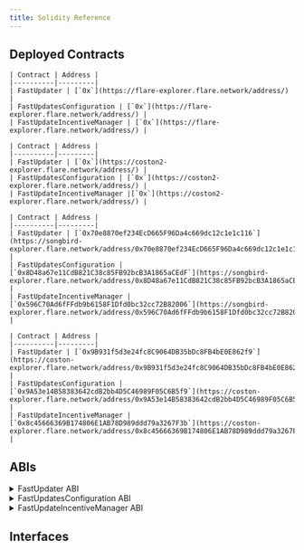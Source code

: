 ```yaml
---
title: Solidity Reference
---
```



## Deployed Contracts

<Tabs block>
  <TabItem value="flare" label="Flare Mainnet" default>

    | Contract | Address |
    |----------|---------|
    | FastUpdater | [`0x`](https://flare-explorer.flare.network/address/) |
    | FastUpdatesConfiguration | [`0x`](https://flare-explorer.flare.network/address/) |
    | FastUpdateIncentiveManager | [`0x`](https://flare-explorer.flare.network/address/) |

  </TabItem>
  <TabItem value="coston2" label="Flare Testnet Coston2">

    | Contract | Address |
    |----------|---------|
    | FastUpdater | [`0x`](https://coston2-explorer.flare.network/address/) |
    | FastUpdatesConfiguration | [`0x`](https://coston2-explorer.flare.network/address/) |
    | FastUpdateIncentiveManager |[`0x`](https://coston2-explorer.flare.network/address/) |

  </TabItem>
    <TabItem value="songbird" label="Songbird Canary-Network">

    | Contract | Address |
    |----------|---------|
    | FastUpdater | [`0x70e8870ef234EcD665F96Da4c669dc12c1e1c116`](https://songbird-explorer.flare.network/address/0x70e8870ef234EcD665F96Da4c669dc12c1e1c116) |
    | FastUpdatesConfiguration | [`0x8D48a67e11CdB821C38c85FB92bcB3A1865aCEdF`](https://songbird-explorer.flare.network/address/0x8D48a67e11CdB821C38c85FB92bcB3A1865aCEdF) |
    | FastUpdateIncentiveManager | [`0x596C70Ad6fFFdb9b6158F1Dfd0bc32cc72B82006`](https://songbird-explorer.flare.network/address/0x596C70Ad6fFFdb9b6158F1Dfd0bc32cc72B82006) |

  </TabItem>
  <TabItem value="coston" label="Songbird Testnet Coston">

    | Contract | Address |
    |----------|---------|
    | FastUpdater | [`0x9B931f5d3e24fc8C9064DB35bDc8FB4bE0E862f9`](https://coston-explorer.flare.network/address/0x9B931f5d3e24fc8C9064DB35bDc8FB4bE0E862f9) |
    | FastUpdatesConfiguration | [`0x9A53e14B58383642cdB2bb4D5C46989F05C6B5f9`](https://coston-explorer.flare.network/address/0x9A53e14B58383642cdB2bb4D5C46989F05C6B5f9) |
    | FastUpdateIncentiveManager | [`0x8c45666369B174806E1AB78D989ddd79a3267F3b`](https://coston-explorer.flare.network/address/0x8c45666369B174806E1AB78D989ddd79a3267F3b) |

  </TabItem>

</Tabs>

## ABIs

<details>
  <summary>FastUpdater ABI</summary>
  ```json
  [
    {
      "type": "constructor",
      "stateMutability": "nonpayable",
      "inputs": [
        {
          "type": "address",
          "name": "_governanceSettings",
          "internalType": "contract IGovernanceSettings"
        },
        {
          "type": "address",
          "name": "_initialGovernance",
          "internalType": "address"
        },
        {
          "type": "address",
          "name": "_addressUpdater",
          "internalType": "address"
        },
        { "type": "address", "name": "_flareDaemon", "internalType": "address" },
        {
          "type": "uint32",
          "name": "_firstVotingRoundStartTs",
          "internalType": "uint32"
        },
        {
          "type": "uint8",
          "name": "_votingEpochDurationSeconds",
          "internalType": "uint8"
        },
        { "type": "uint8", "name": "_submissionWindow", "internalType": "uint8" }
      ]
    },
    { "type": "error", "name": "ECDSAInvalidSignature", "inputs": [] },
    {
      "type": "error",
      "name": "ECDSAInvalidSignatureLength",
      "inputs": [
        { "type": "uint256", "name": "length", "internalType": "uint256" }
      ]
    },
    {
      "type": "error",
      "name": "ECDSAInvalidSignatureS",
      "inputs": [{ "type": "bytes32", "name": "s", "internalType": "bytes32" }]
    },
    {
      "type": "event",
      "name": "FastUpdateFeedRemoved",
      "inputs": [
        {
          "type": "uint256",
          "name": "index",
          "internalType": "uint256",
          "indexed": true
        }
      ],
      "anonymous": false
    },
    {
      "type": "event",
      "name": "FastUpdateFeedReset",
      "inputs": [
        {
          "type": "uint256",
          "name": "votingRoundId",
          "internalType": "uint256",
          "indexed": true
        },
        {
          "type": "uint256",
          "name": "index",
          "internalType": "uint256",
          "indexed": true
        },
        {
          "type": "bytes21",
          "name": "id",
          "internalType": "bytes21",
          "indexed": true
        },
        {
          "type": "uint256",
          "name": "value",
          "internalType": "uint256",
          "indexed": false
        },
        {
          "type": "int8",
          "name": "decimals",
          "internalType": "int8",
          "indexed": false
        }
      ],
      "anonymous": false
    },
    {
      "type": "event",
      "name": "FastUpdateFeeds",
      "inputs": [
        {
          "type": "uint256",
          "name": "votingEpochId",
          "internalType": "uint256",
          "indexed": true
        },
        {
          "type": "uint256[]",
          "name": "feeds",
          "internalType": "uint256[]",
          "indexed": false
        },
        {
          "type": "int8[]",
          "name": "decimals",
          "internalType": "int8[]",
          "indexed": false
        }
      ],
      "anonymous": false
    },
    {
      "type": "event",
      "name": "FastUpdateFeedsSubmitted",
      "inputs": [
        {
          "type": "uint32",
          "name": "votingRoundId",
          "internalType": "uint32",
          "indexed": true
        },
        {
          "type": "address",
          "name": "signingPolicyAddress",
          "internalType": "address",
          "indexed": true
        }
      ],
      "anonymous": false
    },
    {
      "type": "event",
      "name": "GovernanceCallTimelocked",
      "inputs": [
        {
          "type": "bytes4",
          "name": "selector",
          "internalType": "bytes4",
          "indexed": false
        },
        {
          "type": "uint256",
          "name": "allowedAfterTimestamp",
          "internalType": "uint256",
          "indexed": false
        },
        {
          "type": "bytes",
          "name": "encodedCall",
          "internalType": "bytes",
          "indexed": false
        }
      ],
      "anonymous": false
    },
    {
      "type": "event",
      "name": "GovernanceInitialised",
      "inputs": [
        {
          "type": "address",
          "name": "initialGovernance",
          "internalType": "address",
          "indexed": false
        }
      ],
      "anonymous": false
    },
    {
      "type": "event",
      "name": "GovernedProductionModeEntered",
      "inputs": [
        {
          "type": "address",
          "name": "governanceSettings",
          "internalType": "address",
          "indexed": false
        }
      ],
      "anonymous": false
    },
    {
      "type": "event",
      "name": "TimelockedGovernanceCallCanceled",
      "inputs": [
        {
          "type": "bytes4",
          "name": "selector",
          "internalType": "bytes4",
          "indexed": false
        },
        {
          "type": "uint256",
          "name": "timestamp",
          "internalType": "uint256",
          "indexed": false
        }
      ],
      "anonymous": false
    },
    {
      "type": "event",
      "name": "TimelockedGovernanceCallExecuted",
      "inputs": [
        {
          "type": "bytes4",
          "name": "selector",
          "internalType": "bytes4",
          "indexed": false
        },
        {
          "type": "uint256",
          "name": "timestamp",
          "internalType": "uint256",
          "indexed": false
        }
      ],
      "anonymous": false
    },
    {
      "type": "function",
      "stateMutability": "view",
      "outputs": [{ "type": "uint256", "name": "", "internalType": "uint256" }],
      "name": "MAX_BLOCKS_HISTORY",
      "inputs": []
    },
    {
      "type": "function",
      "stateMutability": "view",
      "outputs": [{ "type": "uint256", "name": "", "internalType": "uint256" }],
      "name": "MAX_FEED_AGE_IN_VOTING_EPOCHS",
      "inputs": []
    },
    {
      "type": "function",
      "stateMutability": "view",
      "outputs": [
        { "type": "uint256", "name": "_cutoff", "internalType": "uint256" }
      ],
      "name": "blockScoreCutoff",
      "inputs": [
        { "type": "uint256", "name": "_blockNum", "internalType": "uint256" }
      ]
    },
    {
      "type": "function",
      "stateMutability": "nonpayable",
      "outputs": [],
      "name": "cancelGovernanceCall",
      "inputs": [
        { "type": "bytes4", "name": "_selector", "internalType": "bytes4" }
      ]
    },
    {
      "type": "function",
      "stateMutability": "view",
      "outputs": [{ "type": "uint24", "name": "", "internalType": "uint24" }],
      "name": "currentRewardEpochId",
      "inputs": []
    },
    {
      "type": "function",
      "stateMutability": "view",
      "outputs": [
        { "type": "uint256", "name": "_cutoff", "internalType": "uint256" }
      ],
      "name": "currentScoreCutoff",
      "inputs": []
    },
    {
      "type": "function",
      "stateMutability": "view",
      "outputs": [
        { "type": "uint256", "name": "_weight", "internalType": "uint256" }
      ],
      "name": "currentSortitionWeight",
      "inputs": [
        {
          "type": "address",
          "name": "_signingPolicyAddress",
          "internalType": "address"
        }
      ]
    },
    {
      "type": "function",
      "stateMutability": "nonpayable",
      "outputs": [{ "type": "bool", "name": "", "internalType": "bool" }],
      "name": "daemonize",
      "inputs": []
    },
    {
      "type": "function",
      "stateMutability": "nonpayable",
      "outputs": [],
      "name": "executeGovernanceCall",
      "inputs": [
        { "type": "bytes4", "name": "_selector", "internalType": "bytes4" }
      ]
    },
    {
      "type": "function",
      "stateMutability": "view",
      "outputs": [
        {
          "type": "address",
          "name": "",
          "internalType": "contract IIFastUpdateIncentiveManager"
        }
      ],
      "name": "fastUpdateIncentiveManager",
      "inputs": []
    },
    {
      "type": "function",
      "stateMutability": "view",
      "outputs": [
        {
          "type": "address",
          "name": "",
          "internalType": "contract IFastUpdatesConfiguration"
        }
      ],
      "name": "fastUpdatesConfiguration",
      "inputs": []
    },
    {
      "type": "function",
      "stateMutability": "view",
      "outputs": [
        { "type": "bytes21[]", "name": "_feedIds", "internalType": "bytes21[]" },
        { "type": "uint256[]", "name": "_feeds", "internalType": "uint256[]" },
        { "type": "int8[]", "name": "_decimals", "internalType": "int8[]" },
        { "type": "uint64", "name": "_timestamp", "internalType": "uint64" }
      ],
      "name": "fetchAllCurrentFeeds",
      "inputs": []
    },
    {
      "type": "function",
      "stateMutability": "view",
      "outputs": [
        { "type": "uint256[]", "name": "_feeds", "internalType": "uint256[]" },
        { "type": "int8[]", "name": "_decimals", "internalType": "int8[]" },
        { "type": "uint64", "name": "_timestamp", "internalType": "uint64" }
      ],
      "name": "fetchCurrentFeeds",
      "inputs": [
        { "type": "uint256[]", "name": "_indices", "internalType": "uint256[]" }
      ]
    },
    {
      "type": "function",
      "stateMutability": "view",
      "outputs": [{ "type": "uint64", "name": "", "internalType": "uint64" }],
      "name": "firstVotingRoundStartTs",
      "inputs": []
    },
    {
      "type": "function",
      "stateMutability": "view",
      "outputs": [{ "type": "address", "name": "", "internalType": "address" }],
      "name": "flareDaemon",
      "inputs": []
    },
    {
      "type": "function",
      "stateMutability": "view",
      "outputs": [
        {
          "type": "address",
          "name": "",
          "internalType": "contract IFlareSystemsManager"
        }
      ],
      "name": "flareSystemsManager",
      "inputs": []
    },
    {
      "type": "function",
      "stateMutability": "view",
      "outputs": [
        {
          "type": "address",
          "name": "",
          "internalType": "contract IFtsoFeedPublisher"
        }
      ],
      "name": "ftsoFeedPublisher",
      "inputs": []
    },
    {
      "type": "function",
      "stateMutability": "view",
      "outputs": [
        {
          "type": "address",
          "name": "_addressUpdater",
          "internalType": "address"
        }
      ],
      "name": "getAddressUpdater",
      "inputs": []
    },
    {
      "type": "function",
      "stateMutability": "pure",
      "outputs": [{ "type": "string", "name": "", "internalType": "string" }],
      "name": "getContractName",
      "inputs": []
    },
    {
      "type": "function",
      "stateMutability": "view",
      "outputs": [{ "type": "address", "name": "", "internalType": "address" }],
      "name": "governance",
      "inputs": []
    },
    {
      "type": "function",
      "stateMutability": "view",
      "outputs": [
        {
          "type": "address",
          "name": "",
          "internalType": "contract IGovernanceSettings"
        }
      ],
      "name": "governanceSettings",
      "inputs": []
    },
    {
      "type": "function",
      "stateMutability": "nonpayable",
      "outputs": [],
      "name": "initialise",
      "inputs": [
        {
          "type": "address",
          "name": "_governanceSettings",
          "internalType": "contract IGovernanceSettings"
        },
        {
          "type": "address",
          "name": "_initialGovernance",
          "internalType": "address"
        }
      ]
    },
    {
      "type": "function",
      "stateMutability": "view",
      "outputs": [{ "type": "bool", "name": "", "internalType": "bool" }],
      "name": "isExecutor",
      "inputs": [
        { "type": "address", "name": "_address", "internalType": "address" }
      ]
    },
    {
      "type": "function",
      "stateMutability": "view",
      "outputs": [
        {
          "type": "uint256[]",
          "name": "_noOfUpdates",
          "internalType": "uint256[]"
        }
      ],
      "name": "numberOfUpdates",
      "inputs": [
        { "type": "uint256", "name": "_historySize", "internalType": "uint256" }
      ]
    },
    {
      "type": "function",
      "stateMutability": "view",
      "outputs": [{ "type": "uint256", "name": "", "internalType": "uint256" }],
      "name": "numberOfUpdatesInBlock",
      "inputs": [
        { "type": "uint256", "name": "_blockNumber", "internalType": "uint256" }
      ]
    },
    {
      "type": "function",
      "stateMutability": "view",
      "outputs": [{ "type": "bool", "name": "", "internalType": "bool" }],
      "name": "productionMode",
      "inputs": []
    },
    {
      "type": "function",
      "stateMutability": "nonpayable",
      "outputs": [],
      "name": "removeFeeds",
      "inputs": [
        { "type": "uint256[]", "name": "_indices", "internalType": "uint256[]" }
      ]
    },
    {
      "type": "function",
      "stateMutability": "nonpayable",
      "outputs": [],
      "name": "resetFeeds",
      "inputs": [
        { "type": "uint256[]", "name": "_indices", "internalType": "uint256[]" }
      ]
    },
    {
      "type": "function",
      "stateMutability": "nonpayable",
      "outputs": [],
      "name": "setSubmissionWindow",
      "inputs": [
        { "type": "uint8", "name": "_submissionWindow", "internalType": "uint8" }
      ]
    },
    {
      "type": "function",
      "stateMutability": "view",
      "outputs": [{ "type": "uint8", "name": "", "internalType": "uint8" }],
      "name": "submissionWindow",
      "inputs": []
    },
    {
      "type": "function",
      "stateMutability": "nonpayable",
      "outputs": [],
      "name": "submitUpdates",
      "inputs": [
        {
          "type": "tuple",
          "name": "_updates",
          "internalType": "struct IFastUpdater.FastUpdates",
          "components": [
            {
              "type": "uint256",
              "name": "sortitionBlock",
              "internalType": "uint256"
            },
            {
              "type": "tuple",
              "name": "sortitionCredential",
              "internalType": "struct SortitionCredential",
              "components": [
                {
                  "type": "uint256",
                  "name": "replicate",
                  "internalType": "uint256"
                },
                {
                  "type": "tuple",
                  "name": "gamma",
                  "internalType": "struct Bn256.G1Point",
                  "components": [
                    { "type": "uint256", "name": "x", "internalType": "uint256" },
                    { "type": "uint256", "name": "y", "internalType": "uint256" }
                  ]
                },
                { "type": "uint256", "name": "c", "internalType": "uint256" },
                { "type": "uint256", "name": "s", "internalType": "uint256" }
              ]
            },
            { "type": "bytes", "name": "deltas", "internalType": "bytes" },
            {
              "type": "tuple",
              "name": "signature",
              "internalType": "struct IFastUpdater.Signature",
              "components": [
                { "type": "uint8", "name": "v", "internalType": "uint8" },
                { "type": "bytes32", "name": "r", "internalType": "bytes32" },
                { "type": "bytes32", "name": "s", "internalType": "bytes32" }
              ]
            }
          ]
        }
      ]
    },
    {
      "type": "function",
      "stateMutability": "view",
      "outputs": [{ "type": "bool", "name": "", "internalType": "bool" }],
      "name": "switchToFallbackMode",
      "inputs": []
    },
    {
      "type": "function",
      "stateMutability": "nonpayable",
      "outputs": [],
      "name": "switchToProductionMode",
      "inputs": []
    },
    {
      "type": "function",
      "stateMutability": "view",
      "outputs": [
        {
          "type": "uint256",
          "name": "allowedAfterTimestamp",
          "internalType": "uint256"
        },
        { "type": "bytes", "name": "encodedCall", "internalType": "bytes" }
      ],
      "name": "timelockedCalls",
      "inputs": [
        { "type": "bytes4", "name": "selector", "internalType": "bytes4" }
      ]
    },
    {
      "type": "function",
      "stateMutability": "nonpayable",
      "outputs": [],
      "name": "updateContractAddresses",
      "inputs": [
        {
          "type": "bytes32[]",
          "name": "_contractNameHashes",
          "internalType": "bytes32[]"
        },
        {
          "type": "address[]",
          "name": "_contractAddresses",
          "internalType": "address[]"
        }
      ]
    },
    {
      "type": "function",
      "stateMutability": "view",
      "outputs": [],
      "name": "verifyPublicKey",
      "inputs": [
        { "type": "address", "name": "_voter", "internalType": "address" },
        { "type": "bytes32", "name": "_part1", "internalType": "bytes32" },
        { "type": "bytes32", "name": "_part2", "internalType": "bytes32" },
        { "type": "bytes", "name": "_verificationData", "internalType": "bytes" }
      ]
    },
    {
      "type": "function",
      "stateMutability": "view",
      "outputs": [
        {
          "type": "address",
          "name": "",
          "internalType": "contract IIVoterRegistry"
        }
      ],
      "name": "voterRegistry",
      "inputs": []
    },
    {
      "type": "function",
      "stateMutability": "view",
      "outputs": [{ "type": "uint64", "name": "", "internalType": "uint64" }],
      "name": "votingEpochDurationSeconds",
      "inputs": []
    }
  ]
  ```
</details>

<details>
  <summary>FastUpdatesConfiguration ABI</summary>
  ```json
  [
    {
      "type": "constructor",
      "stateMutability": "nonpayable",
      "inputs": [
        {
          "type": "address",
          "name": "_governanceSettings",
          "internalType": "contract IGovernanceSettings"
        },
        {
          "type": "address",
          "name": "_initialGovernance",
          "internalType": "address"
        },
        {
          "type": "address",
          "name": "_addressUpdater",
          "internalType": "address"
        }
      ]
    },
    {
      "type": "event",
      "name": "FeedAdded",
      "inputs": [
        {
          "type": "bytes21",
          "name": "feedId",
          "internalType": "bytes21",
          "indexed": true
        },
        {
          "type": "uint32",
          "name": "rewardBandValue",
          "internalType": "uint32",
          "indexed": false
        },
        {
          "type": "uint24",
          "name": "inflationShare",
          "internalType": "uint24",
          "indexed": false
        },
        {
          "type": "uint256",
          "name": "index",
          "internalType": "uint256",
          "indexed": false
        }
      ],
      "anonymous": false
    },
    {
      "type": "event",
      "name": "FeedRemoved",
      "inputs": [
        {
          "type": "bytes21",
          "name": "feedId",
          "internalType": "bytes21",
          "indexed": true
        },
        {
          "type": "uint256",
          "name": "index",
          "internalType": "uint256",
          "indexed": false
        }
      ],
      "anonymous": false
    },
    {
      "type": "event",
      "name": "FeedUpdated",
      "inputs": [
        {
          "type": "bytes21",
          "name": "feedId",
          "internalType": "bytes21",
          "indexed": true
        },
        {
          "type": "uint32",
          "name": "rewardBandValue",
          "internalType": "uint32",
          "indexed": false
        },
        {
          "type": "uint24",
          "name": "inflationShare",
          "internalType": "uint24",
          "indexed": false
        },
        {
          "type": "uint256",
          "name": "index",
          "internalType": "uint256",
          "indexed": false
        }
      ],
      "anonymous": false
    },
    {
      "type": "event",
      "name": "GovernanceCallTimelocked",
      "inputs": [
        {
          "type": "bytes4",
          "name": "selector",
          "internalType": "bytes4",
          "indexed": false
        },
        {
          "type": "uint256",
          "name": "allowedAfterTimestamp",
          "internalType": "uint256",
          "indexed": false
        },
        {
          "type": "bytes",
          "name": "encodedCall",
          "internalType": "bytes",
          "indexed": false
        }
      ],
      "anonymous": false
    },
    {
      "type": "event",
      "name": "GovernanceInitialised",
      "inputs": [
        {
          "type": "address",
          "name": "initialGovernance",
          "internalType": "address",
          "indexed": false
        }
      ],
      "anonymous": false
    },
    {
      "type": "event",
      "name": "GovernedProductionModeEntered",
      "inputs": [
        {
          "type": "address",
          "name": "governanceSettings",
          "internalType": "address",
          "indexed": false
        }
      ],
      "anonymous": false
    },
    {
      "type": "event",
      "name": "TimelockedGovernanceCallCanceled",
      "inputs": [
        {
          "type": "bytes4",
          "name": "selector",
          "internalType": "bytes4",
          "indexed": false
        },
        {
          "type": "uint256",
          "name": "timestamp",
          "internalType": "uint256",
          "indexed": false
        }
      ],
      "anonymous": false
    },
    {
      "type": "event",
      "name": "TimelockedGovernanceCallExecuted",
      "inputs": [
        {
          "type": "bytes4",
          "name": "selector",
          "internalType": "bytes4",
          "indexed": false
        },
        {
          "type": "uint256",
          "name": "timestamp",
          "internalType": "uint256",
          "indexed": false
        }
      ],
      "anonymous": false
    },
    {
      "type": "function",
      "stateMutability": "nonpayable",
      "outputs": [],
      "name": "addFeeds",
      "inputs": [
        {
          "type": "tuple[]",
          "name": "_feedConfigs",
          "internalType": "struct IFastUpdatesConfiguration.FeedConfiguration[]",
          "components": [
            { "type": "bytes21", "name": "feedId", "internalType": "bytes21" },
            {
              "type": "uint32",
              "name": "rewardBandValue",
              "internalType": "uint32"
            },
            {
              "type": "uint24",
              "name": "inflationShare",
              "internalType": "uint24"
            }
          ]
        }
      ]
    },
    {
      "type": "function",
      "stateMutability": "nonpayable",
      "outputs": [],
      "name": "cancelGovernanceCall",
      "inputs": [
        { "type": "bytes4", "name": "_selector", "internalType": "bytes4" }
      ]
    },
    {
      "type": "function",
      "stateMutability": "nonpayable",
      "outputs": [],
      "name": "executeGovernanceCall",
      "inputs": [
        { "type": "bytes4", "name": "_selector", "internalType": "bytes4" }
      ]
    },
    {
      "type": "function",
      "stateMutability": "view",
      "outputs": [
        {
          "type": "address",
          "name": "",
          "internalType": "contract IIFastUpdater"
        }
      ],
      "name": "fastUpdater",
      "inputs": []
    },
    {
      "type": "function",
      "stateMutability": "view",
      "outputs": [
        {
          "type": "address",
          "name": "_addressUpdater",
          "internalType": "address"
        }
      ],
      "name": "getAddressUpdater",
      "inputs": []
    },
    {
      "type": "function",
      "stateMutability": "view",
      "outputs": [
        {
          "type": "tuple[]",
          "name": "",
          "internalType": "struct IFastUpdatesConfiguration.FeedConfiguration[]",
          "components": [
            { "type": "bytes21", "name": "feedId", "internalType": "bytes21" },
            {
              "type": "uint32",
              "name": "rewardBandValue",
              "internalType": "uint32"
            },
            {
              "type": "uint24",
              "name": "inflationShare",
              "internalType": "uint24"
            }
          ]
        }
      ],
      "name": "getFeedConfigurations",
      "inputs": []
    },
    {
      "type": "function",
      "stateMutability": "view",
      "outputs": [
        { "type": "bytes21", "name": "_feedId", "internalType": "bytes21" }
      ],
      "name": "getFeedId",
      "inputs": [
        { "type": "uint256", "name": "_index", "internalType": "uint256" }
      ]
    },
    {
      "type": "function",
      "stateMutability": "view",
      "outputs": [
        { "type": "bytes21[]", "name": "_feedIds", "internalType": "bytes21[]" }
      ],
      "name": "getFeedIds",
      "inputs": []
    },
    {
      "type": "function",
      "stateMutability": "view",
      "outputs": [
        { "type": "uint256", "name": "_index", "internalType": "uint256" }
      ],
      "name": "getFeedIndex",
      "inputs": [
        { "type": "bytes21", "name": "_feedId", "internalType": "bytes21" }
      ]
    },
    {
      "type": "function",
      "stateMutability": "view",
      "outputs": [{ "type": "uint256", "name": "", "internalType": "uint256" }],
      "name": "getNumberOfFeeds",
      "inputs": []
    },
    {
      "type": "function",
      "stateMutability": "view",
      "outputs": [
        { "type": "uint256[]", "name": "", "internalType": "uint256[]" }
      ],
      "name": "getUnusedIndices",
      "inputs": []
    },
    {
      "type": "function",
      "stateMutability": "view",
      "outputs": [{ "type": "address", "name": "", "internalType": "address" }],
      "name": "governance",
      "inputs": []
    },
    {
      "type": "function",
      "stateMutability": "view",
      "outputs": [
        {
          "type": "address",
          "name": "",
          "internalType": "contract IGovernanceSettings"
        }
      ],
      "name": "governanceSettings",
      "inputs": []
    },
    {
      "type": "function",
      "stateMutability": "nonpayable",
      "outputs": [],
      "name": "initialise",
      "inputs": [
        {
          "type": "address",
          "name": "_governanceSettings",
          "internalType": "contract IGovernanceSettings"
        },
        {
          "type": "address",
          "name": "_initialGovernance",
          "internalType": "address"
        }
      ]
    },
    {
      "type": "function",
      "stateMutability": "view",
      "outputs": [{ "type": "bool", "name": "", "internalType": "bool" }],
      "name": "isExecutor",
      "inputs": [
        { "type": "address", "name": "_address", "internalType": "address" }
      ]
    },
    {
      "type": "function",
      "stateMutability": "view",
      "outputs": [{ "type": "bool", "name": "", "internalType": "bool" }],
      "name": "productionMode",
      "inputs": []
    },
    {
      "type": "function",
      "stateMutability": "nonpayable",
      "outputs": [],
      "name": "removeFeeds",
      "inputs": [
        { "type": "bytes21[]", "name": "_feedIds", "internalType": "bytes21[]" }
      ]
    },
    {
      "type": "function",
      "stateMutability": "nonpayable",
      "outputs": [],
      "name": "switchToProductionMode",
      "inputs": []
    },
    {
      "type": "function",
      "stateMutability": "view",
      "outputs": [
        {
          "type": "uint256",
          "name": "allowedAfterTimestamp",
          "internalType": "uint256"
        },
        { "type": "bytes", "name": "encodedCall", "internalType": "bytes" }
      ],
      "name": "timelockedCalls",
      "inputs": [
        { "type": "bytes4", "name": "selector", "internalType": "bytes4" }
      ]
    },
    {
      "type": "function",
      "stateMutability": "nonpayable",
      "outputs": [],
      "name": "updateContractAddresses",
      "inputs": [
        {
          "type": "bytes32[]",
          "name": "_contractNameHashes",
          "internalType": "bytes32[]"
        },
        {
          "type": "address[]",
          "name": "_contractAddresses",
          "internalType": "address[]"
        }
      ]
    },
    {
      "type": "function",
      "stateMutability": "nonpayable",
      "outputs": [],
      "name": "updateFeeds",
      "inputs": [
        {
          "type": "tuple[]",
          "name": "_feedConfigs",
          "internalType": "struct IFastUpdatesConfiguration.FeedConfiguration[]",
          "components": [
            { "type": "bytes21", "name": "feedId", "internalType": "bytes21" },
            {
              "type": "uint32",
              "name": "rewardBandValue",
              "internalType": "uint32"
            },
            {
              "type": "uint24",
              "name": "inflationShare",
              "internalType": "uint24"
            }
          ]
        }
      ]
    }
  ]
  ```
</details>

<details>
  <summary>FastUpdateIncentiveManager ABI</summary>
  ```json
  [
    {
      "type": "constructor",
      "stateMutability": "nonpayable",
      "inputs": [
        {
          "type": "address",
          "name": "_governanceSettings",
          "internalType": "contract IGovernanceSettings"
        },
        {
          "type": "address",
          "name": "_initialGovernance",
          "internalType": "address"
        },
        {
          "type": "address",
          "name": "_addressUpdater",
          "internalType": "address"
        },
        { "type": "uint256", "name": "_ss", "internalType": "SampleSize" },
        { "type": "uint256", "name": "_r", "internalType": "Range" },
        { "type": "uint256", "name": "_sil", "internalType": "SampleSize" },
        { "type": "uint256", "name": "_ril", "internalType": "Range" },
        { "type": "uint256", "name": "_x", "internalType": "Fee" },
        { "type": "uint256", "name": "_rip", "internalType": "Fee" },
        { "type": "uint256", "name": "_dur", "internalType": "uint256" }
      ]
    },
    {
      "type": "event",
      "name": "DailyAuthorizedInflationSet",
      "inputs": [
        {
          "type": "uint256",
          "name": "authorizedAmountWei",
          "internalType": "uint256",
          "indexed": false
        }
      ],
      "anonymous": false
    },
    {
      "type": "event",
      "name": "GovernanceCallTimelocked",
      "inputs": [
        {
          "type": "bytes4",
          "name": "selector",
          "internalType": "bytes4",
          "indexed": false
        },
        {
          "type": "uint256",
          "name": "allowedAfterTimestamp",
          "internalType": "uint256",
          "indexed": false
        },
        {
          "type": "bytes",
          "name": "encodedCall",
          "internalType": "bytes",
          "indexed": false
        }
      ],
      "anonymous": false
    },
    {
      "type": "event",
      "name": "GovernanceInitialised",
      "inputs": [
        {
          "type": "address",
          "name": "initialGovernance",
          "internalType": "address",
          "indexed": false
        }
      ],
      "anonymous": false
    },
    {
      "type": "event",
      "name": "GovernedProductionModeEntered",
      "inputs": [
        {
          "type": "address",
          "name": "governanceSettings",
          "internalType": "address",
          "indexed": false
        }
      ],
      "anonymous": false
    },
    {
      "type": "event",
      "name": "IncentiveOffered",
      "inputs": [
        {
          "type": "uint24",
          "name": "rewardEpochId",
          "internalType": "uint24",
          "indexed": true
        },
        {
          "type": "uint256",
          "name": "rangeIncrease",
          "internalType": "Range",
          "indexed": false
        },
        {
          "type": "uint256",
          "name": "sampleSizeIncrease",
          "internalType": "SampleSize",
          "indexed": false
        },
        {
          "type": "uint256",
          "name": "offerAmount",
          "internalType": "Fee",
          "indexed": false
        }
      ],
      "anonymous": false
    },
    {
      "type": "event",
      "name": "InflationReceived",
      "inputs": [
        {
          "type": "uint256",
          "name": "amountReceivedWei",
          "internalType": "uint256",
          "indexed": false
        }
      ],
      "anonymous": false
    },
    {
      "type": "event",
      "name": "InflationRewardsOffered",
      "inputs": [
        {
          "type": "uint24",
          "name": "rewardEpochId",
          "internalType": "uint24",
          "indexed": true
        },
        {
          "type": "tuple[]",
          "name": "feedConfigurations",
          "internalType": "struct IFastUpdatesConfiguration.FeedConfiguration[]",
          "indexed": false,
          "components": [
            { "type": "bytes21", "name": "feedId", "internalType": "bytes21" },
            {
              "type": "uint32",
              "name": "rewardBandValue",
              "internalType": "uint32"
            },
            {
              "type": "uint24",
              "name": "inflationShare",
              "internalType": "uint24"
            }
          ]
        },
        {
          "type": "uint256",
          "name": "amount",
          "internalType": "uint256",
          "indexed": false
        }
      ],
      "anonymous": false
    },
    {
      "type": "event",
      "name": "TimelockedGovernanceCallCanceled",
      "inputs": [
        {
          "type": "bytes4",
          "name": "selector",
          "internalType": "bytes4",
          "indexed": false
        },
        {
          "type": "uint256",
          "name": "timestamp",
          "internalType": "uint256",
          "indexed": false
        }
      ],
      "anonymous": false
    },
    {
      "type": "event",
      "name": "TimelockedGovernanceCallExecuted",
      "inputs": [
        {
          "type": "bytes4",
          "name": "selector",
          "internalType": "bytes4",
          "indexed": false
        },
        {
          "type": "uint256",
          "name": "timestamp",
          "internalType": "uint256",
          "indexed": false
        }
      ],
      "anonymous": false
    },
    {
      "type": "function",
      "stateMutability": "nonpayable",
      "outputs": [],
      "name": "advance",
      "inputs": []
    },
    {
      "type": "function",
      "stateMutability": "nonpayable",
      "outputs": [],
      "name": "cancelGovernanceCall",
      "inputs": [
        { "type": "bytes4", "name": "_selector", "internalType": "bytes4" }
      ]
    },
    {
      "type": "function",
      "stateMutability": "view",
      "outputs": [{ "type": "uint256", "name": "", "internalType": "uint256" }],
      "name": "dailyAuthorizedInflation",
      "inputs": []
    },
    {
      "type": "function",
      "stateMutability": "nonpayable",
      "outputs": [],
      "name": "executeGovernanceCall",
      "inputs": [
        { "type": "bytes4", "name": "_selector", "internalType": "bytes4" }
      ]
    },
    {
      "type": "function",
      "stateMutability": "view",
      "outputs": [{ "type": "address", "name": "", "internalType": "address" }],
      "name": "fastUpdater",
      "inputs": []
    },
    {
      "type": "function",
      "stateMutability": "view",
      "outputs": [
        {
          "type": "address",
          "name": "",
          "internalType": "contract IFastUpdatesConfiguration"
        }
      ],
      "name": "fastUpdatesConfiguration",
      "inputs": []
    },
    {
      "type": "function",
      "stateMutability": "view",
      "outputs": [
        {
          "type": "address",
          "name": "",
          "internalType": "contract IIFlareSystemsManager"
        }
      ],
      "name": "flareSystemsManager",
      "inputs": []
    },
    {
      "type": "function",
      "stateMutability": "view",
      "outputs": [
        {
          "type": "address",
          "name": "_addressUpdater",
          "internalType": "address"
        }
      ],
      "name": "getAddressUpdater",
      "inputs": []
    },
    {
      "type": "function",
      "stateMutability": "view",
      "outputs": [{ "type": "uint256", "name": "", "internalType": "Scale" }],
      "name": "getBaseScale",
      "inputs": []
    },
    {
      "type": "function",
      "stateMutability": "pure",
      "outputs": [{ "type": "string", "name": "", "internalType": "string" }],
      "name": "getContractName",
      "inputs": []
    },
    {
      "type": "function",
      "stateMutability": "view",
      "outputs": [{ "type": "uint256", "name": "", "internalType": "Fee" }],
      "name": "getCurrentSampleSizeIncreasePrice",
      "inputs": []
    },
    {
      "type": "function",
      "stateMutability": "view",
      "outputs": [{ "type": "uint256", "name": "", "internalType": "uint256" }],
      "name": "getExpectedBalance",
      "inputs": []
    },
    {
      "type": "function",
      "stateMutability": "view",
      "outputs": [
        { "type": "uint256", "name": "", "internalType": "SampleSize" }
      ],
      "name": "getExpectedSampleSize",
      "inputs": []
    },
    {
      "type": "function",
      "stateMutability": "view",
      "outputs": [{ "type": "uint256", "name": "", "internalType": "uint256" }],
      "name": "getIncentiveDuration",
      "inputs": []
    },
    {
      "type": "function",
      "stateMutability": "view",
      "outputs": [{ "type": "address", "name": "", "internalType": "address" }],
      "name": "getInflationAddress",
      "inputs": []
    },
    {
      "type": "function",
      "stateMutability": "view",
      "outputs": [{ "type": "uint256", "name": "", "internalType": "Precision" }],
      "name": "getPrecision",
      "inputs": []
    },
    {
      "type": "function",
      "stateMutability": "view",
      "outputs": [{ "type": "uint256", "name": "", "internalType": "Range" }],
      "name": "getRange",
      "inputs": []
    },
    {
      "type": "function",
      "stateMutability": "view",
      "outputs": [{ "type": "uint256", "name": "", "internalType": "Scale" }],
      "name": "getScale",
      "inputs": []
    },
    {
      "type": "function",
      "stateMutability": "view",
      "outputs": [
        {
          "type": "uint256",
          "name": "_lockedFundsWei",
          "internalType": "uint256"
        },
        {
          "type": "uint256",
          "name": "_totalInflationAuthorizedWei",
          "internalType": "uint256"
        },
        {
          "type": "uint256",
          "name": "_totalClaimedWei",
          "internalType": "uint256"
        }
      ],
      "name": "getTokenPoolSupplyData",
      "inputs": []
    },
    {
      "type": "function",
      "stateMutability": "view",
      "outputs": [{ "type": "address", "name": "", "internalType": "address" }],
      "name": "governance",
      "inputs": []
    },
    {
      "type": "function",
      "stateMutability": "view",
      "outputs": [
        {
          "type": "address",
          "name": "",
          "internalType": "contract IGovernanceSettings"
        }
      ],
      "name": "governanceSettings",
      "inputs": []
    },
    {
      "type": "function",
      "stateMutability": "nonpayable",
      "outputs": [],
      "name": "initialise",
      "inputs": [
        {
          "type": "address",
          "name": "_governanceSettings",
          "internalType": "contract IGovernanceSettings"
        },
        {
          "type": "address",
          "name": "_initialGovernance",
          "internalType": "address"
        }
      ]
    },
    {
      "type": "function",
      "stateMutability": "view",
      "outputs": [{ "type": "bool", "name": "", "internalType": "bool" }],
      "name": "isExecutor",
      "inputs": [
        { "type": "address", "name": "_address", "internalType": "address" }
      ]
    },
    {
      "type": "function",
      "stateMutability": "view",
      "outputs": [{ "type": "uint256", "name": "", "internalType": "uint256" }],
      "name": "lastInflationAuthorizationReceivedTs",
      "inputs": []
    },
    {
      "type": "function",
      "stateMutability": "view",
      "outputs": [{ "type": "uint256", "name": "", "internalType": "uint256" }],
      "name": "lastInflationReceivedTs",
      "inputs": []
    },
    {
      "type": "function",
      "stateMutability": "payable",
      "outputs": [],
      "name": "offerIncentive",
      "inputs": [
        {
          "type": "tuple",
          "name": "_offer",
          "internalType": "struct IFastUpdateIncentiveManager.IncentiveOffer",
          "components": [
            {
              "type": "uint256",
              "name": "rangeIncrease",
              "internalType": "Range"
            },
            { "type": "uint256", "name": "rangeLimit", "internalType": "Range" }
          ]
        }
      ]
    },
    {
      "type": "function",
      "stateMutability": "view",
      "outputs": [{ "type": "bool", "name": "", "internalType": "bool" }],
      "name": "productionMode",
      "inputs": []
    },
    {
      "type": "function",
      "stateMutability": "view",
      "outputs": [{ "type": "uint256", "name": "", "internalType": "Range" }],
      "name": "rangeIncreaseLimit",
      "inputs": []
    },
    {
      "type": "function",
      "stateMutability": "view",
      "outputs": [{ "type": "uint256", "name": "", "internalType": "Fee" }],
      "name": "rangeIncreasePrice",
      "inputs": []
    },
    {
      "type": "function",
      "stateMutability": "payable",
      "outputs": [],
      "name": "receiveInflation",
      "inputs": []
    },
    {
      "type": "function",
      "stateMutability": "view",
      "outputs": [
        {
          "type": "address",
          "name": "",
          "internalType": "contract IIRewardManager"
        }
      ],
      "name": "rewardManager",
      "inputs": []
    },
    {
      "type": "function",
      "stateMutability": "view",
      "outputs": [
        { "type": "uint256", "name": "", "internalType": "SampleSize" }
      ],
      "name": "sampleIncreaseLimit",
      "inputs": []
    },
    {
      "type": "function",
      "stateMutability": "nonpayable",
      "outputs": [],
      "name": "setDailyAuthorizedInflation",
      "inputs": [
        {
          "type": "uint256",
          "name": "_toAuthorizeWei",
          "internalType": "uint256"
        }
      ]
    },
    {
      "type": "function",
      "stateMutability": "nonpayable",
      "outputs": [],
      "name": "setIncentiveParameters",
      "inputs": [
        { "type": "uint256", "name": "_ss", "internalType": "SampleSize" },
        { "type": "uint256", "name": "_r", "internalType": "Range" },
        { "type": "uint256", "name": "_x", "internalType": "Fee" },
        { "type": "uint256", "name": "_dur", "internalType": "uint256" }
      ]
    },
    {
      "type": "function",
      "stateMutability": "nonpayable",
      "outputs": [],
      "name": "setRangeIncreaseLimit",
      "inputs": [{ "type": "uint256", "name": "_lim", "internalType": "Range" }]
    },
    {
      "type": "function",
      "stateMutability": "nonpayable",
      "outputs": [],
      "name": "setRangeIncreasePrice",
      "inputs": [{ "type": "uint256", "name": "_price", "internalType": "Fee" }]
    },
    {
      "type": "function",
      "stateMutability": "nonpayable",
      "outputs": [],
      "name": "setSampleIncreaseLimit",
      "inputs": [
        { "type": "uint256", "name": "_lim", "internalType": "SampleSize" }
      ]
    },
    {
      "type": "function",
      "stateMutability": "nonpayable",
      "outputs": [],
      "name": "switchToProductionMode",
      "inputs": []
    },
    {
      "type": "function",
      "stateMutability": "view",
      "outputs": [
        {
          "type": "uint256",
          "name": "allowedAfterTimestamp",
          "internalType": "uint256"
        },
        { "type": "bytes", "name": "encodedCall", "internalType": "bytes" }
      ],
      "name": "timelockedCalls",
      "inputs": [
        { "type": "bytes4", "name": "selector", "internalType": "bytes4" }
      ]
    },
    {
      "type": "function",
      "stateMutability": "view",
      "outputs": [{ "type": "uint256", "name": "", "internalType": "uint256" }],
      "name": "totalInflationAuthorizedWei",
      "inputs": []
    },
    {
      "type": "function",
      "stateMutability": "view",
      "outputs": [{ "type": "uint256", "name": "", "internalType": "uint256" }],
      "name": "totalInflationReceivedWei",
      "inputs": []
    },
    {
      "type": "function",
      "stateMutability": "view",
      "outputs": [{ "type": "uint256", "name": "", "internalType": "uint256" }],
      "name": "totalInflationRewardsOfferedWei",
      "inputs": []
    },
    {
      "type": "function",
      "stateMutability": "nonpayable",
      "outputs": [],
      "name": "triggerRewardEpochSwitchover",
      "inputs": [
        {
          "type": "uint24",
          "name": "_currentRewardEpochId",
          "internalType": "uint24"
        },
        {
          "type": "uint64",
          "name": "_currentRewardEpochExpectedEndTs",
          "internalType": "uint64"
        },
        {
          "type": "uint64",
          "name": "_rewardEpochDurationSeconds",
          "internalType": "uint64"
        }
      ]
    },
    {
      "type": "function",
      "stateMutability": "nonpayable",
      "outputs": [],
      "name": "updateContractAddresses",
      "inputs": [
        {
          "type": "bytes32[]",
          "name": "_contractNameHashes",
          "internalType": "bytes32[]"
        },
        {
          "type": "address[]",
          "name": "_contractAddresses",
          "internalType": "address[]"
        }
      ]
    }
  ]
  ```
</details>

## Interfaces

<DocCardList />
